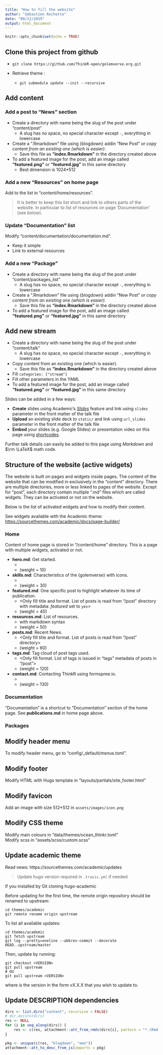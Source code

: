 ```yaml
---
title: "How to fill the website"
author: "Sébastien Rochette"
date: "09/12/2019"
output: html_document
---
```


```r
knitr::opts_chunk$set(echo = TRUE)
```

## Clone this project from github

- `git clone https://github.com/ThinkR-open/golemverse.org.git`

- Retrieve theme :
    + `git submodule update --init --recursive`

## Add content
### Add a post to "News" section

- Create a directory with name being the slug of the post under "content/post"
    + A slug has no space, no special character except `-`, everything in lowercase
- Create a ".Rmarkdown" file using {blogdown} addin "New Post" *or copy content from an existing one (which is easier)*. 
    + Save this file as **"index.Rmarkdown"** in the directory created above
- To add a featured image for the post, add an image called **"featured.png"** or **"featured.jpg"** in this same directory
    + Best dimension is 1024*512


### Add a new "Resources" on home page

Add to the list in "content/home/resources".

> It is better to keep this list short and link to others parts of the website. In particular to list of resources on page 'Documentation' (see below).

### Update "Documentation" list

Modify "content/documentation/documentation.md".  

- Keep it simple
- Link to external resources

### Add a new "Package"

- Create a directory with name being the slug of the post under "content/packages_list"
    + A slug has no space, no special character except `-`, everything in lowercase
- Create a ".Rmarkdown" file using {blogdown} addin "New Post" *or copy content from an existing one (which is easier)*. 
    + Save this file as **"index.Rmarkdown"** in the directory created above
- To add a featured image for the post, add an image called **"featured.png"** or **"featured.jpg"** in this same directory

## Add new stream

- Create a directory with name being the slug of the post under "content/talk"
    + A slug has no space, no special character except `-`, everything in lowercase
- Copy content from an existing one (which is easier). 
    + Save this file as **"index.Rmarkdown"** in the directory created above
- Fill `categories: ["stream"]`
- Fill other parameters in the YAML
- To add a featured image for the post, add an image called **"featured.png"** or **"featured.jpg"** in this same directory


Slides can be added in a few ways:

- **Create** slides using Academic's [*Slides*](https://sourcethemes.com/academic/docs/managing-content/#create-slides) feature and link using `slides` parameter in the front matter of the talk file
- **Upload** an existing slide deck to `static/` and link using `url_slides` parameter in the front matter of the talk file
- **Embed** your slides (e.g. Google Slides) or presentation video on this page using [shortcodes](https://sourcethemes.com/academic/docs/writing-markdown-latex/).

Further talk details can easily be added to this page using *Markdown* and $\rm \LaTeX$ math code.


## Structure of the website (active widgets)

The website is built on pages and widgets inside pages. 
The content of the website that can be modified in exclusively in the "content" directory. 
There are multiple directories, more or less linked to pages of the website.
Except for "post", each directory contain multiple ".md" files which are called widgets. 
They can be activated or not on the website.  

Below is the list of activated widgets and how to modify their content.  

See widgets available with the Academic theme: <https://sourcethemes.com/academic/docs/page-builder/>  

### Home

Content of home page is stored in "/content/home" directory.
This is a page with multiple widgets, activated or not.  

+ **hero.md**: Get started. 
    + <File to fill>
    + (weight = 10)
+ **skills.md**: Characteristics of the {golemverse} with icons.
    + <File to fill>
    + (weight = 30)
+ **featured.md**: One specific post to highlight whatever its time of publication.
    + <Only fill title and format. List of posts is read from "/post" directory with metadata: _featured_ set to `yes`>
    + (weight = 40)
+ **resources.md**: List of resources. 
    + <File to fill> with markdown syntax
    + (weight = 50)
+ **posts.md**: Recent News. 
    + <Only fill title and format. List of posts is read from "/post" directory>
    + (weight = 60)
+ **tags.md**: Tag cloud of post tags used.
    + <Only fill format. List of tags is issued in "tags" metadata of posts in "/post">
    + (weight = 120)
+ **contact.md**: Contacting ThinkR using formspree.io. 
    + <File to fill>
    + (weight = 130)

### Documentation

"Documentation" is a shortcut to "Documentation" section of the home page.
See **publications.md** in home page above.

### Packages




## Modify header menu

To modify header menu, go to "config/_default/menus.toml". 

## Modify footer

Modify HTML with Hugo template in "layouts/partials/site_footer.html"

## Modify favicon

Add an image with size 512*512 in `assets/images/icon.png`

## Modify CSS theme

Modify main colours in "data/themes/ocean_thinkr.toml"  
Modify scss in "assets/scss/custom.scss"


## Update academic theme
Read news: https://sourcethemes.com/academic/updates

> Update hugo version required in `.travis.yml` if needed

If you installed by Git cloning hugo-academic

Before updating for the first time, the remote origin repository should be renamed to upstream:
```
cd themes/academic
git remote rename origin upstream
```
To list all available updates:
```
cd themes/academic
git fetch upstream
git log --pretty=oneline --abbrev-commit --decorate HEAD..upstream/master
```
Then, update by running:
```
git checkout <VERSION>
git pull upstream
# OU
git pull upstream <VERSION>
```
where <VERSION> is the version in the form vX.X.X that you wish to update to. 

## Update DESCRIPTION dependencies

```r
dirs <- list.dirs("content", recursive = FALSE)
# dir.exists(dirs)
res <- NULL
for (i in seq_along(dirs)) {
    res <- c(res, attachment::att_from_rmds(dirs[i], pattern = "*.(Rmd|rmd|Rmarkdown)$"))
}

pkg <- unique(c(res, "blogdown", "emo"))
attachment::att_to_desc_from_is(imports = pkg)
```

